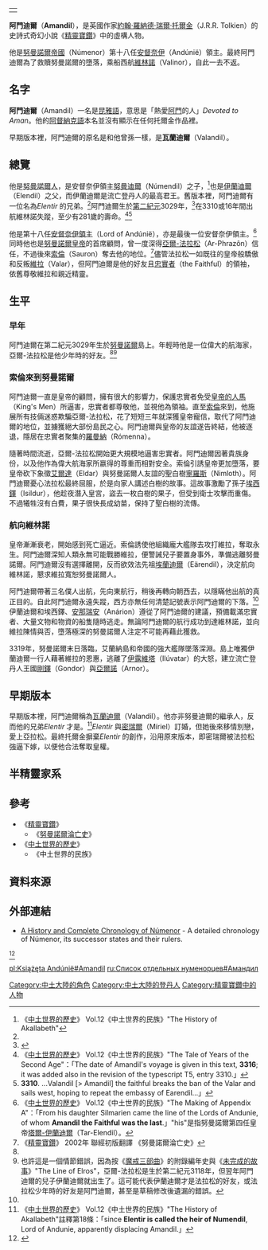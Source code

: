 {|align=right
|-
|{{Tolkienchar |
image_character = |
image_caption = |
Book(s) = 《[[精靈寶鑽|精靈寶鑽]]》<br/>《[[中土世界的歷史|中土世界的歷史]]》 |
character_name = 阿門迪爾 |
character_alias = |
character_title = 安督奈伊領主 |
character_race = [[人類_(中土大陸)|人類]] [[登丹人|登丹人]] |
character_culture = [[愛洛斯家族|愛洛斯家族]]；安督奈伊家系 |
character_gender = 男性 |
character_realm = |
character_sub_realm = |
character_lifespan = 第二紀元3029年 - [[第二紀元|第二紀元]]?年 |
character_weapon = | 
}}
|}
'''阿門迪爾'''（'''Amandil'''），是英國作家[[約翰·羅納德·瑞爾·托爾金|約翰·羅納德·瑞爾·托爾金]]（J.R.R. Tolkien）的史詩式奇幻小說《[[精靈寶鑽|精靈寶鑽]]》中的虛構人物。

他是[[努曼諾爾帝國|努曼諾爾帝國]]（Númenor）第十八任[[安督奈伊|安督奈伊]]（Andúnië）領主。最終阿門迪爾為了救贖努曼諾爾的墮落，乘船西航[[維林諾|維林諾]]（Valinor），自此一去不返。

==名字==
'''阿門迪爾'''（Amandil）一名是[[昆雅語|昆雅語]]，意思是「熱愛[[阿門洲|阿門]]的人」''Devoted to Aman''。他的[[阿督納克語|阿督納克語]]本名並沒有顯示在任何托爾金作品裡。

早期版本裡，阿門迪爾的原名是和他曾孫一樣，是'''瓦蘭迪爾'''（Valandil）。

==總覽==
他是[[努曼諾爾人|努曼諾爾人]]，是安督奈伊領主[[努曼迪爾|努曼迪爾]]（Númendil）之子，<ref name=autogenerated1>《[[中土世界的歷史|中土世界的歷史]]》 Vol.12《中土世界的民族》"The History of Akallabeth"</ref>也是[[伊蘭迪爾|伊蘭迪爾]]（Elendil）之父，而伊蘭迪爾是流亡登丹人的最高君王。舊版本裡，阿門迪爾有一位名為''Elentir'' 的兄弟。<ref name=autogenerated1 />阿門迪爾生於[[第二紀元|第二紀元]]3029年，<ref>{{Cite web |url=http://www.glyphweb.com/arda/a/amandil.html |title=Encyclopedia of Arda: Amandil |access-date=2011-09-14 |archive-url=https://web.archive.org/web/20150905061304/http://www.glyphweb.com/arda/a/amandil.html |archive-date=2015-09-05 |dead-url=yes }}</ref>在3310或16年間出航維林諾失蹤，至少有281歲的壽命。<ref>《[[中土世界的歷史|中土世界的歷史]]》 Vol.12《中土世界的民族》"The Tale of Years of the Second Age"：「The date of Amandil's voyage is given in this text, '''3316'''; it was added also in the revision of the typescript T5, entry 3310.」</ref><ref>'''3310'''. ...Valandil [>  Amandil] the faithful breaks the  ban of  the Valar and sails west, hoping to repeat the embassy  of Earendil...」</ref>

他是第十八任[[安督奈伊領主|安督奈伊領主]]（Lord of Andúnië），亦是最後一位安督奈伊領主。<ref>《[[中土世界的歷史|中土世界的歷史]]》 Vol.12《中土世界的民族》"The Making of Appendix A"：「From his daughter Silmarien came the line of the Lords of Andunie, of whom '''Amandil the Faithful was the last'''.」"his"是指努曼諾爾第四任皇帝[[塔爾-伊蘭迪爾|塔爾-伊蘭迪爾]]（Tar-Elendil）。</ref>同時他也是[[努曼諾爾皇帝|努曼諾爾皇帝]]的首席顧問，曾一度深得[[亞爾-法拉松|亞爾-法拉松]]（Ar-Phrazôn）信任，不過後來[[索倫|索倫]]（Sauron）奪去他的地位。<ref name=autogenerated2>《[[精靈寶鑽|精靈寶鑽]]》 2002年 聯經初版翻譯 《努曼諾爾淪亡史》</ref>儘管法拉松一如既往的皇帝般驕傲和反叛[[維拉|維拉]]（Valar），但阿門迪爾是他的好友且[[精靈之友|忠實者]]（the Faithful）的領袖，依舊尊敬維拉和親近精靈。

==生平==
===早年===
阿門迪爾在第二紀元3029年生於[[努曼諾爾|努曼諾爾]]島上。年輕時他是一位偉大的航海家，亞爾-法拉松是他少年時的好友。<ref name=autogenerated2 /><ref>也許這是一個情節錯誤，因為按《[[魔戒三部曲|魔戒三部曲]]》的附錄編年史與《[[未完成的故事|未完成的故事]]》"The Line of Elros"，亞爾-法拉松是生於第二紀元3118年，但翌年阿門迪爾的兒子伊蘭迪爾就出生了。這可能代表伊蘭迪爾才是法拉松的好友，或法拉松少年時的好友是阿門迪爾，甚至是草稿修改後遺漏的錯誤。</ref>

===索倫來到努曼諾爾===
阿門迪爾一直是皇帝的顧問，擁有很大的影響力，保護忠實者免受[[皇帝的人馬|皇帝的人馬]]（King's Men）所逼害，忠實者都尊敬他，並視他為領袖。直至[[索倫|索倫]]來到，他施展所有技倆迷惑欺騙亞爾-法拉松，花了短短三年就深獲皇帝寵信，取代了阿門迪爾的地位，並擄獲絕大部份島民之心。阿門迪爾與皇帝的友誼遂告終結，他被逐退，隱居在忠實者聚集的[[羅曼納|羅曼納]]（Rómenna）。

隨著時間流逝，亞爾-法拉松開始更大規模地逼害忠實者。阿門迪爾因著貴族身份，以及他作為偉大航海家所嬴得的尊重而相對安全。索倫引誘皇帝更加墮落，要皇帝砍下象徵[[艾爾達|艾爾達]]（Eldar）與努曼諾爾人友誼的聖白樹[[寧羅斯|寧羅斯]]（Nimloth）。阿門迪爾憂心法拉松最終屈服，於是向家人講述白樹的故事。這故事激勵了孫子[[埃西鐸|埃西鐸]]（Isildur），他趁夜潛入皇宮，盜去一枚白樹的果子，但受到衛士攻擊而重傷。不過犧牲沒有白費，果子很快長成幼苗，保持了聖白樹的流傳。

===航向維林諾===
皇帝漸漸衰老，開始感到死亡逼近。索倫誘使他組織龐大艦隊去攻打維拉，奪取永生。阿門迪爾深知人類永無可能戰勝維拉，便警誡兒子要置身事外，準備逃離努曼諾爾。阿門迪爾沒有選擇離開，反而欲效法先祖[[埃蘭迪爾|埃蘭迪爾]]（Eärendil），決定航向維林諾，懇求維拉寬恕努曼諾爾人。

阿門迪爾帶著三名僕人出航，先向東航行，稍後再轉向朝西去，以隱瞞他出航的真正目的。自此阿門迪爾永遠失蹤，西方亦無任何清楚記號表示阿門迪爾的下落。<ref name=autogenerated2 />伊蘭迪爾和埃西鐸、[[安那瑞安|安那瑞安]]（Anárion）遵從了阿門迪爾的建議，預備載滿忠實者、大量文物和物資的船隻隨時逃走。無論阿門迪爾的航行成功到達維林諾，並向維拉陳情與否，墮落極深的努曼諾爾人注定不可能再藉此獲救。

3319年，努曼諾爾末日落臨，艾蘭納島和帝國的強大艦隊墜落深淵。島上唯獨伊蘭迪爾一行人藉著維拉的恩惠，逃離了[[伊露維塔|伊露維塔]]（Ilúvatar）的大怒，建立流亡登丹人王國[[剛鐸|剛鐸]]（Gondor）與[[亞爾諾|亞爾諾]]（Arnor）。

==早期版本==
早期版本裡，阿門迪爾稱為[[瓦蘭迪爾|瓦蘭迪爾]]（Valandil）。他亦非努曼迪爾的繼承人，反而他的兄弟''Elentir'' 才是。<ref>《[[中土世界的歷史|中土世界的歷史]]》 Vol.12《中土世界的民族》"The History of Akallabeth"註釋第18條：「since '''Elentir is called the heir of Numendil''', Lord of Andunie, apparently displacing Amandil.」</ref>''Elentir'' 與[[密瑞爾|密瑞爾]]（Míriel）訂婚，但她後來移情別戀，愛上亞拉松。最終托爾金摒棄''Elentir'' 的創作，沿用原來版本，即密瑞爾被法拉松強逼下嫁，以便他合法奪取皇權。

==半精靈家系==
{{半精靈家系}}

==參考==
*《[[精靈寶鑽|精靈寶鑽]]》
**《[[努曼諾爾淪亡史|努曼諾爾淪亡史]]》
*《[[中土世界的歷史|中土世界的歷史]]》
**《中土世界的民族》

==資料來源==
{{reflist}}

==外部連結==
* [https://web.archive.org/web/20090219090920/http://sdgeard.customer.netspace.net.au/hccnum.html A History and Complete Chronology of Númenor] - A detailed chronology of Númenor, its successor states and their rulers.

{{s-start}}
{{s-hou|[[安督奈伊領主|安督奈伊家族]]|第二季|約3029年|第二季|3316年|[[愛洛斯|愛洛斯家族]]}}<ref>{{cite web|url=http://www.glyphweb.com/arda/a/amandil.html|title=Amandil|work=Encyclopedia of Arda|access-date=2011-09-14|archive-url=https://web.archive.org/web/20150905061304/http://www.glyphweb.com/arda/a/amandil.html|archive-date=2015-09-05|dead-url=yes}}</ref>

{{s-reg|other}}
{{s-bef|before=[[努曼諾爾人列表#努曼迪爾|努曼迪爾]]}}
{{s-ttl|title=[[安督奈伊領主|安督奈伊領主]]|years=第二季3229年－3316年}}
{{s-aft|after=[[伊蘭迪爾|伊蘭迪爾]]}}
{{s-court}}
{{s-bef|before=[[努曼諾爾人列表#努曼迪爾|努曼迪爾]]}}
{{s-ttl|title=努曼諾爾皇帝首席顧問|years=第二季3229年－3310年}}
{{s-aft|after=[[索倫_(魔戒)|索倫]]}}
{{end}}

[[Category:中土大陸的角色|Category:中土大陸的角色]]
[[Category:中土大陸的登丹人|Category:中土大陸的登丹人]]
[[Category:精靈寶鑽中的人物|Category:精靈寶鑽中的人物]]

[[pl:Książęta_Andúnië#Amandil|pl:Książęta Andúnië#Amandil]]
[[ru:Список_отдельных_нуменорцев#Амандил|ru:Список отдельных нуменорцев#Амандил]]